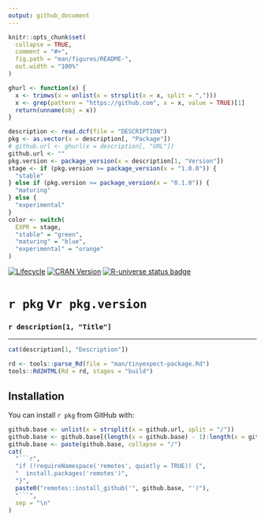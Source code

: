 ```yaml
---
output: github_document
---
```


<!-- README.md is generated from README.Rmd. Please edit that file -->

```r
knitr::opts_chunk$set(
  collapse = TRUE,
  comment = "#>",
  fig.path = "man/figures/README-",
  out.width = "100%"
)
```

```r
ghurl <- function(x) {
  x <- trimws(x = unlist(x = strsplit(x = x, split = ",")))
  x <- grep(pattern = "https://github.com", x = x, value = TRUE)[1]
  return(unname(obj = x))
}
```

```r
description <- read.dcf(file = "DESCRIPTION")
pkg <- as.vector(x = description[, "Package"])
# github.url <- ghurl(x = description[, "URL"])
github.url <- ""
pkg.version <- package_version(x = description[1, "Version"])
stage <- if (pkg.version >= package_version(x = "1.0.0")) {
  "stable"
} else if (pkg.version >= package_version(x = "0.1.0")) {
  "maturing"
} else {
  "experimental"
}
color <- switch(
  EXPR = stage,
  "stable" = "green",
  "maturing" = "blue",
  "experimental" = "orange"
)
```

<!-- badges: start -->
[![Lifecycle](https://img.shields.io/badge/lifecycle-`r stage`-`r color`.svg)](`r github.url`)
[![CRAN Version](https://www.r-pkg.org/badges/version/`r pkg`)](https://cran.r-project.org/package=`r pkg`)
[![R-universe status badge](https://mojaveazure.r-universe.dev/badges/`r pkg`)](https://mojaveazure.r-universe.dev)
<!-- badges: end -->

# `r pkg` v`r pkg.version`

### `r description[1, "Title"]`

---

```r
cat(description[1, "Description"])
```

```r
rd <- tools::parse_Rd(file = "man/tinyexpect-package.Rd")
tools::Rd2HTML(Rd = rd, stages = "build")
```


## Installation

You can install `r pkg` from GitHub with:

```r
github.base <- unlist(x = strsplit(x = github.url, split = "/"))
github.base <- github.base[(length(x = github.base) - 1):length(x = github.base)]
github.base <- paste(github.base, collapse = "/")
cat(
  "```r",
  "if (!requireNamespace('remotes', quietly = TRUE)) {",
  "  install.packages('remotes')",
  "}",
  paste0("remotes::install_github('", github.base, "')"),
  "```",
  sep = "\n"
)
```
